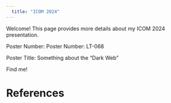 ```yaml
---
  title: "ICOM 2024"
---
```

  
Welcome! This page provides more details about my ICOM 2024 presentation.

Poster Number: Poster Number: LT-068

Poster Title: Something about the "Dark Web"

Find me! 

# References

